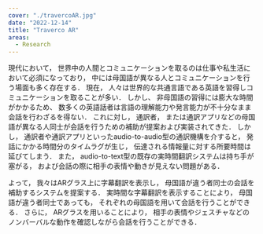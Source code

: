 ```yaml
---
cover: "./travercoAR.jpg"
date: "2022-12-14"
title: "Traverco AR"
areas:
  - Research
---
```


現代において，
世界中の人間とコミュニケーションを取るのは仕事や私生活において必須になっており，
中には母国語が異なる人とコミュニケーションを行う場面も多く存在する．
現在，
人々は世界的な共通言語である英語を習得しコミュニケーションを取ることが多い．
しかし、
非母国語の習得には膨大な時間がかかるため、
数多くの英語話者は言語の理解能力や発言能力が不十分なまま会話を行わざるを得ない．
これに対し，
通訳者，
または通訳アプリなどの母国語が異なる人同士が会話を行うための補助が提案および実装されてきた．
しかし，
通訳者や通訳アプリといったaudio-to-audio型の通訳機構を介すると，
発話にかかる時間分のタイムラグが生じ，
伝達される情報量に対する所要時間は延びてしまう．
また，
audio-to-text型の既存の実時間翻訳システムは持ち手が塞がる，
および会話の際に相手の表情や動きが見えない問題がある．

よって，
我々はARグラス上に字幕翻訳を表示し，
母国語が違う者同士の会話を補助するシステムを提案する．
実時間な字幕翻訳を表示することにより，
母国語が違う者同士であっても，
それぞれの母国語を用いて会話を行うことができる．
さらに，
ARグラスを用いることにより，
相手の表情やジェスチャなどのノンバーバルな動作を確認しながら会話を行うことができる．